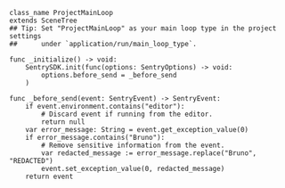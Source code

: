 ```GDScript
class_name ProjectMainLoop
extends SceneTree
## Tip: Set "ProjectMainLoop" as your main loop type in the project settings
##      under `application/run/main_loop_type`.

func _initialize() -> void:
	SentrySDK.init(func(options: SentryOptions) -> void:
		options.before_send = _before_send
	)

func _before_send(event: SentryEvent) -> SentryEvent:
	if event.environment.contains("editor"):
		# Discard event if running from the editor.
		return null
	var error_message: String = event.get_exception_value(0)
	if error_message.contains("Bruno"):
		# Remove sensitive information from the event.
		var redacted_message := error_message.replace("Bruno", "REDACTED")
		event.set_exception_value(0, redacted_message)
	return event
```
